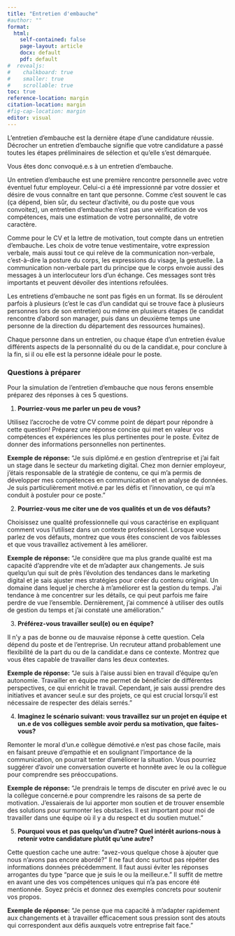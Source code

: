 ```yaml
---
title: "Entretien d'embauche"
#author: ""
format: 
  html: 
    self-contained: false
    page-layout: article
    docx: default
    pdf: default
#  revealjs: 
#    chalkboard: true
#    smaller: true
#    scrollable: true
toc: true
reference-location: margin
citation-location: margin
#fig-cap-location: margin
editor: visual
---
```


L'entretien d'embauche est la dernière étape d'une candidature réussie. Décrocher un entretien d'embauche signifie que votre candidature a passé toutes les étapes préliminaires de sélection et qu'elle s'est démarquée.

Vous êtes donc convoqué.e.s à un entretien d'embauche.

Un entretien d'embauche est une première rencontre personnelle avec votre éventuel futur employeur. Celui-ci a été impressionné par votre dossier et désire de vous connaître en tant que personne. Comme c'est souvent le cas (ça dépend, bien sûr, du secteur d'activité, ou du poste que vous convoitez), un entretien d'embauche n'est pas une vérification de vos compétences, mais une estimation de votre personnalité, de votre caractère.

Comme pour le CV et la lettre de motivation, tout compte dans un entretien d'embauche. Les choix de votre tenue vestimentaire, votre expression verbale, mais aussi tout ce qui relève de la communication non-verbale, c'est-à-dire la posture du corps, les expressions du visage, la gestuelle. La communication non-verbale part du principe que le corps envoie aussi des messages à un interlocuteur lors d'un échange. Ces messages sont très importants et peuvent dévoiler des intentions refoulées.

Les entretiens d'embauche ne sont pas figés en un format. Ils se déroulent parfois à plusieurs (c'est le cas d'un candidat qui se trouve face à plusieurs personnes lors de son entretien) ou même en plusieurs étapes (le candidat rencontre d'abord son manager, puis dans un deuxième temps une personne de la direction du département des ressources humaines).

Chaque personne dans un entretien, ou chaque étape d'un entretien évalue différents aspects de la personnalité du ou de la candidat.e, pour conclure à la fin, si il ou elle est la personne idéale pour le poste.

### Questions à préparer

Pour la simulation de l'entretien d'embauche que nous ferons ensemble préparez des réponses à ces 5 questions.

1.  **Pourriez-vous me parler un peu de vous?**

Utilisez l'accroche de votre CV comme point de départ pour répondre à cette question! Préparez une réponse concise qui met en valeur vos compétences et expériences les plus pertinentes pour le poste. Évitez de donner des informations personnelles non pertinentes.

**Exemple de réponse:** "Je suis diplômé.e en gestion d'entreprise et j'ai fait un stage dans le secteur du marketing digital. Chez mon dernier employeur, j'étais responsable de la stratégie de contenu, ce qui m'a permis de développer mes compétences en communication et en analyse de données. Je suis particulièrement motivé.e par les défis et l'innovation, ce qui m'a conduit à postuler pour ce poste."

2.  **Pourriez-vous me citer une de vos qualités et un de vos défauts?**

Choisissez une qualité professionnelle qui vous caractérise en expliquant comment vous l'utilisez dans un contexte professionnel. Lorsque vous parlez de vos défauts, montrez que vous êtes conscient de vos faiblesses et que vous travaillez activement à les améliorer.

**Exemple de réponse:** "Je considère que ma plus grande qualité est ma capacité d'apprendre vite et de m'adapter aux changements. Je suis quelqu'un qui suit de près l'évolution des tendances dans le marketing digital et je sais ajuster mes stratégies pour créer du contenu original. Un domaine dans lequel je cherche à m'améliorer est la gestion du temps. J'ai tendance à me concentrer sur les détails, ce qui peut parfois me faire perdre de vue l'ensemble. Dernièrement, j'ai commencé à utiliser des outils de gestion du temps et j'ai constaté une amélioration."

3.  **Préférez-vous travailler seul(e) ou en équipe?**

Il n'y a pas de bonne ou de mauvaise réponse à cette question. Cela dépend du poste et de l'entreprise. Un recruteur attand probablement une flexibilité de la part du ou de la candidat.e dans ce contexte. Montrez que vous êtes capable de travailler dans les deux contextes.

**Exemple de réponse:** "Je suis à l'aise aussi bien en travail d'équipe qu'en autonomie. Travailler en équipe me permet de bénéficier de différentes perspectives, ce qui enrichit le travail. Cependant, je sais aussi prendre des initiatives et avancer seul.e sur des projets, ce qui est crucial lorsqu'il est nécessaire de respecter des délais serrés."

4.  **Imaginez le scénario suivant: vous travaillez sur un projet en équipe et un.e de vos collègues semble avoir perdu sa motivation, que faites-vous?**

Remonter le moral d'un.e collègue démotivé.e n'est pas chose facile, mais en faisant preuve d'empathie et en soulignant l'importance de la communication, on pourrait tenter d'améliorer la situation. Vous pourriez suggérer d'avoir une conversation ouverte et honnête avec le ou la collègue pour comprendre ses préoccupations.

**Exemple de réponse:** "Je prendrais le temps de discuter en privé avec le ou la collègue concerné.e pour comprendre les raisons de sa perte de motivation. J'essaierais de lui apporter mon soutien et de trouver ensemble des solutions pour surmonter les obstacles. Il est important pour moi de travailler dans une équipe où il y a du respect et du soutien mutuel."

5.  **Pourquoi vous et pas quelqu'un d'autre? Quel intérêt aurions-nous à retenir votre candidature plutôt qu'une autre?**

Cette question cache une autre: "avez-vous quelque chose à ajouter que nous n'avons pas encore abordé?" Il ne faut donc surtout pas répéter des informations données précédemment. Il faut aussi éviter les réponses arrogantes du type "parce que je suis le ou la meilleur.e." Il suffit de mettre en avant une des vos compétences uniques qui n'a pas encore été mentionnée. Soyez précis et donnez des exemples concrets pour soutenir vos propos.

**Exemple de réponse:** "Je pense que ma capacité à m'adapter rapidement aux changements et à travailler efficacement sous pression sont des atouts qui correspondent aux défis auxquels votre entreprise fait face."

